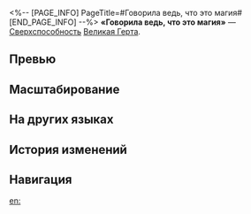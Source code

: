 <%-- [PAGE_INFO]
PageTitle=#Говорила ведь, что это магия#
[END_PAGE_INFO] --%>
{{Навык Инфобокс
|Название         = Говорила ведь, что это магия
|Изображение      = Навык Говорила ведь, что это магия.png
|Персонаж         = Великая Герта
|Тип              = Сверхспособность
|Тэг              = Групповая атака
|УронСтойк        = 20
|ЭнергияГен       = 5
|Энергия          = 220
|Длительность     = 
|Описание         = Перераспределяет количество уровней статуса Интерпретация всех противников и передаёт более высокое количество уровней этого статуса противнику элитного ранга и выше, а также наносит всем противникам ледяной урон, равный {{Цвет|Выделенный|100%—220%}} от силы атаки Великой Герты. Использование сверхспособности повышает силу атаки Великой Герты на {{Цвет|Выделенный|40%—88%}} на 3 хода. После использования этого умения Великая Герта может действовать немедленно и получает 1 ур. статуса Вдохновение до макс. 4 ур. Пока персонаж имеет этот статус, его навык усиливается до умения У меня появилась безумная идея.
|Свойство1        = 
|Масштабирование1 = 
}}
'''«Говорила ведь, что это магия»''' — [[Сверхспособность]] [[Великая Герта]].

==Превью==
{{Превью
|Файл = Говорила ведь, что это магия Превью
}}

==Масштабирование==
{{Масштабирование навыка|тип=Сверхспособность
|100%;110%;120%;130%;140%;150%;162.5%;175%;187.5%;200%;210%;220%;230%;240%;250%
|40%;44%;48%;52%;56%;60%;65%;70%;75%;80%;84%;88%;92%;96%;100%
}}

==На других языках==
{{На других языках
|en   = Told Ya! Magic Happens
|zhs  = 早说了是魔法吧
|zht  = 早就說了是魔法吧
|ja   = {{Rubi|魔法|まほう}}だって{{Rubi|言|い}}ったでしょ
|ko   = 마법이라고 했잖아
|es   = Te dije que era magia
|fr   = Je t'avais bien dit que c'était de la magie
|ru   = Говорила ведь, что это магия
|th   = Told Ya! Magic Happens
|vi   = Đã Nói Là Phép Thuật Mà
|de   = Ich habe doch gesagt, es ist Magie
|id   = Told Ya! Magic Happens
|pt   = Te falei!  A Mágica Acontece
}}

==История изменений==
{{История изменений|3.5}}

==Навигация==
{{Навык Навбокс|Великая Герта}}

[[en:]]